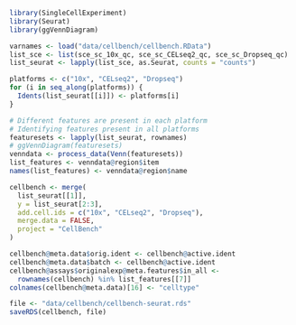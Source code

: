 ```r
library(SingleCellExperiment)
library(Seurat)
library(ggVennDiagram)

varnames <- load("data/cellbench/cellbench.RData")
list_sce <- list(sce_sc_10x_qc, sce_sc_CELseq2_qc, sce_sc_Dropseq_qc)
list_seurat <- lapply(list_sce, as.Seurat, counts = "counts")

platforms <- c("10x", "CELseq2", "Dropseq")
for (i in seq_along(platforms)) {
  Idents(list_seurat[[i]]) <- platforms[i]
}

# Different features are present in each platform
# Identifying features present in all platforms
featuresets <- lapply(list_seurat, rownames)
# ggVennDiagram(featuresets)
venndata <- process_data(Venn(featuresets))
list_features <- venndata@region$item
names(list_features) <- venndata@region$name

cellbench <- merge(
  list_seurat[[1]],
  y = list_seurat[2:3],
  add.cell.ids = c("10x", "CELseq2", "Dropseq"),
  merge.data = FALSE,
  project = "CellBench"
)
```
```r
cellbench@meta.data$orig.ident <- cellbench@active.ident
cellbench@meta.data$batch <- cellbench@active.ident
cellbench@assays$originalexp@meta.features$in_all <-
  rownames(cellbench) %in% list_features[[7]]
colnames(cellbench@meta.data)[16] <- "celltype"
```
```r
file <- "data/cellbench/cellbench-seurat.rds"
saveRDS(cellbench, file)
```